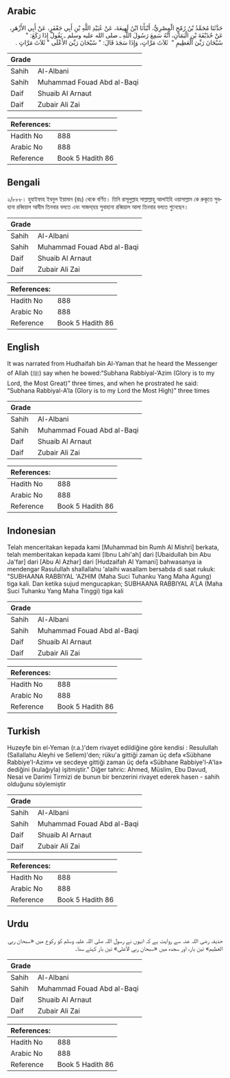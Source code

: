## Arabic


<div dir="rtl" lang="ar" style={{fontSize:'larger',backgroundColor:'#f8f9fa',padding:20}}>
حَدَّثَنَا مُحَمَّدُ بْنُ رُمْحٍ الْمِصْرِيُّ، أَنْبَأَنَا ابْنُ لَهِيعَةَ، عَنْ عُبَيْدِ اللَّهِ بْنِ أَبِي جَعْفَرٍ، عَنْ أَبِي الأَزْهَرِ، عَنْ حُذَيْفَةَ بْنِ الْيَمَانِ، أَنَّهُ سَمِعَ رَسُولَ اللَّهِ ـ صلى الله عليه وسلم ـ يَقُولُ إِذَا رَكَعَ: ‏"‏ سُبْحَانَ رَبِّيَ الْعَظِيمِ ‏"‏ ‏ ثَلاَثَ مَرَّاتٍ، وَإِذَا سَجَدَ قَالَ: ‏"‏ سُبْحَانَ رَبِّيَ الأَعْلَى ‏"‏ ثَلاَثَ مَرَّاتٍ ‏.‏
</div>
<div style={{backgroundColor:'#f8f9fa',padding:20, marginBottom: 10}}><table> <thead> <tr> <th>Grade</th> <th></th> </tr> </thead> <tbody> <tr><td>Sahih</td><td>Al-Albani</td></tr><tr><td>Sahih</td><td>Muhammad Fouad Abd al-Baqi</td></tr><tr><td>Daif</td><td>Shuaib Al Arnaut</td></tr><tr><td>Daif</td><td>Zubair Ali Zai</td></tr></tbody></table><table> <thead> <tr> <th>References:</th> <th></th> </tr> </thead> <tbody><tr><td>Hadith No</td><td>888</td></tr><tr><td>Arabic No</td><td>888</td></tr><tr><td>Reference</td><td>Book 5 Hadith 86</td></tr></tbody></table></div>

## Bengali


<div dir="ltr" lang="bn" style={{fontSize:'larger',backgroundColor:'#f8f9fa',padding:20}}>
২/৮৮৮। হুযাইফাহ ইবনুল ইয়ামান (রাঃ) থেকে বর্ণিত। তিনি রাসূলুল্লাহ সাল্লাল্লাহু আলাইহি ওয়াসাল্লাম কে রুকূতে সুবহানা রব্বিয়াল আযীম তিনবার বলতে এবং সাজদা্হয় সুবাহানা রব্বিয়াল আলা তিনবার বলতে শুনেছেন।
</div>
<div style={{backgroundColor:'#f8f9fa',padding:20, marginBottom: 10}}><table> <thead> <tr> <th>Grade</th> <th></th> </tr> </thead> <tbody> <tr><td>Sahih</td><td>Al-Albani</td></tr><tr><td>Sahih</td><td>Muhammad Fouad Abd al-Baqi</td></tr><tr><td>Daif</td><td>Shuaib Al Arnaut</td></tr><tr><td>Daif</td><td>Zubair Ali Zai</td></tr></tbody></table><table> <thead> <tr> <th>References:</th> <th></th> </tr> </thead> <tbody><tr><td>Hadith No</td><td>888</td></tr><tr><td>Arabic No</td><td>888</td></tr><tr><td>Reference</td><td>Book 5 Hadith 86</td></tr></tbody></table></div>

## English


<div dir="ltr" lang="en" style={{fontSize:'larger',backgroundColor:'#f8f9fa',padding:20}}>
It was narrated from Hudhaifah bin Al-Yaman that he heard the Messenger of Allah (ﷺ) say when he bowed:“Subhana Rabbiyal-‘Azim (Glory is to my Lord, the Most Great)” three times, and when he prostrated he said: “Subhana Rabbiyal-A’la (Glory is to my Lord the Most High)” three times
</div>
<div style={{backgroundColor:'#f8f9fa',padding:20, marginBottom: 10}}><table> <thead> <tr> <th>Grade</th> <th></th> </tr> </thead> <tbody> <tr><td>Sahih</td><td>Al-Albani</td></tr><tr><td>Sahih</td><td>Muhammad Fouad Abd al-Baqi</td></tr><tr><td>Daif</td><td>Shuaib Al Arnaut</td></tr><tr><td>Daif</td><td>Zubair Ali Zai</td></tr></tbody></table><table> <thead> <tr> <th>References:</th> <th></th> </tr> </thead> <tbody><tr><td>Hadith No</td><td>888</td></tr><tr><td>Arabic No</td><td>888</td></tr><tr><td>Reference</td><td>Book 5 Hadith 86</td></tr></tbody></table></div>

## Indonesian


<div dir="ltr" lang="id" style={{fontSize:'larger',backgroundColor:'#f8f9fa',padding:20}}>
Telah menceritakan kepada kami [Muhammad bin Rumh Al Mishri] berkata, telah memberitakan kepada kami [Ibnu Lahi'ah] dari [Ubaidullah bin Abu Ja'far] dari [Abu Al Azhar] dari [Hudzaifah Al Yamani] bahwasanya ia mendengar Rasulullah shallallahu 'alaihi wasallam bersabda di saat rukuk: "SUBHAANA RABBIYAL 'AZHIM (Maha Suci Tuhanku Yang Maha Agung) tiga kali. Dan ketika sujud mengucapkan; SUBHAANA RABBIYAL A'LA (Maha Suci Tuhanku Yang Maha Tinggi) tiga kali
</div>
<div style={{backgroundColor:'#f8f9fa',padding:20, marginBottom: 10}}><table> <thead> <tr> <th>Grade</th> <th></th> </tr> </thead> <tbody> <tr><td>Sahih</td><td>Al-Albani</td></tr><tr><td>Sahih</td><td>Muhammad Fouad Abd al-Baqi</td></tr><tr><td>Daif</td><td>Shuaib Al Arnaut</td></tr><tr><td>Daif</td><td>Zubair Ali Zai</td></tr></tbody></table><table> <thead> <tr> <th>References:</th> <th></th> </tr> </thead> <tbody><tr><td>Hadith No</td><td>888</td></tr><tr><td>Arabic No</td><td>888</td></tr><tr><td>Reference</td><td>Book 5 Hadith 86</td></tr></tbody></table></div>

## Turkish


<div dir="ltr" lang="tr" style={{fontSize:'larger',backgroundColor:'#f8f9fa',padding:20}}>
Huzeyfe bin el-Yeman (r.a.)'dem rivayet edildiğine göre kendisi : Resulullah (Sallallahu Aleyhi ve Sellem)'den; rüku'a gittiği zaman üç defa «Sübhane Rabbiye'I-Azim» ve secdeye gittiği zaman üç defa «Sübhane Rabbiye'l-A'la» dediğini (kulağıyla) işitmiştir." Diğer tahric: Ahmed, Müslim, Ebu Davud, Nesai ve Darimi Tirmizi de bunun bir benzerini rivayet ederek hasen - sahih olduğunu söylemiştir
</div>
<div style={{backgroundColor:'#f8f9fa',padding:20, marginBottom: 10}}><table> <thead> <tr> <th>Grade</th> <th></th> </tr> </thead> <tbody> <tr><td>Sahih</td><td>Al-Albani</td></tr><tr><td>Sahih</td><td>Muhammad Fouad Abd al-Baqi</td></tr><tr><td>Daif</td><td>Shuaib Al Arnaut</td></tr><tr><td>Daif</td><td>Zubair Ali Zai</td></tr></tbody></table><table> <thead> <tr> <th>References:</th> <th></th> </tr> </thead> <tbody><tr><td>Hadith No</td><td>888</td></tr><tr><td>Arabic No</td><td>888</td></tr><tr><td>Reference</td><td>Book 5 Hadith 86</td></tr></tbody></table></div>

## Urdu


<div dir="rtl" lang="ur" style={{fontSize:'larger',backgroundColor:'#f8f9fa',padding:20}}>
حذیفہ رضی اللہ عنہ سے روایت ہے کہ انہوں نے رسول اللہ صلی اللہ علیہ وسلم کو رکوع میں «سبحان ربي العظيم» تین بار، اور سجدہ میں «سبحان ربي الأعلى» تین بار کہتے سنا۔
</div>
<div style={{backgroundColor:'#f8f9fa',padding:20, marginBottom: 10}}><table> <thead> <tr> <th>Grade</th> <th></th> </tr> </thead> <tbody> <tr><td>Sahih</td><td>Al-Albani</td></tr><tr><td>Sahih</td><td>Muhammad Fouad Abd al-Baqi</td></tr><tr><td>Daif</td><td>Shuaib Al Arnaut</td></tr><tr><td>Daif</td><td>Zubair Ali Zai</td></tr></tbody></table><table> <thead> <tr> <th>References:</th> <th></th> </tr> </thead> <tbody><tr><td>Hadith No</td><td>888</td></tr><tr><td>Arabic No</td><td>888</td></tr><tr><td>Reference</td><td>Book 5 Hadith 86</td></tr></tbody></table></div>